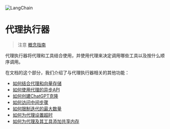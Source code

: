 

<Head>
  <script>
    {
      `(function() {
         var _hmt = _hmt || [];
(function() {
  var hm = document.createElement("script");
  hm.src = "https://hm.baidu.com/hm.js?e60fb290e204e04c5cb6f79b0ac1e697";
  var s = document.getElementsByTagName("script")[0]; 
  s.parentNode.insertBefore(hm, s);
})();
       })();`
    }
  </script>
</Head>

![LangChain](https://pica.zhimg.com/50/v2-56e8bbb52aa271012541c1fe1ceb11a2_r.gif)


代理执行器
=====================================================================

>
> 注意 [概念指南](https://docs.langchain.com/docs/components/agents/agent-executor)
>

代理执行器将代理和工具结合使用，并使用代理来决定调用哪些工具以及按什么顺序调用。

在文档的这个部分，我们介绍了与代理执行器相关的其他功能：

* [如何结合代理和向量存储](agent_executors/examples/agent_vectorstore)
* [如何使用代理的异步API](agent_executors/examples/async_agent)
* [如何创建ChatGPT克隆](agent_executors/examples/chatgpt_clone)
* [如何访问中间步骤](agent_executors/examples/intermediate_steps)
* [如何限制迭代的最大数量](agent_executors/examples/max_iterations)
* [如何为代理设置超时](agent_executors/examples/max_time_limit)
* [如何为代理及其工具添加共享内存](agent_executors/examples/shared_memory)